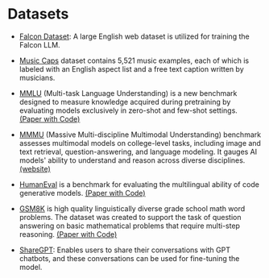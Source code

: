 # Datasets

- [Falcon Dataset](https://huggingface.co/datasets/tiiuae/falcon-refinedweb): A large English web dataset is utilized for training the Falcon LLM.

- [Music Caps](https://huggingface.co/datasets/google/MusicCaps) dataset contains 5,521 music examples, each of which is labeled with an English aspect list and a free text caption written by musicians.

- [MMLU](https://huggingface.co/datasets/cais/mmlu) (Multi-task Language Understanding) is a new benchmark designed to measure knowledge acquired during pretraining by evaluating models exclusively in zero-shot and few-shot settings. <a class="link" target="_blank" href="https://paperswithcode.com/dataset/mmlu">(Paper with Code)</a> 

- [MMMU](https://huggingface.co/datasets/MMMU/MMMU) (Massive Multi-discipline Multimodal Understanding) benchmark assesses multimodal models on college-level tasks, including image and text retrieval, question-answering, and language modeling. It gauges AI models' ability to understand and reason across diverse disciplines. <a class="link" target="_blank" href="https://mmmu-benchmark.github.io/">(website)</a> 

- [HumanEval](https://huggingface.co/datasets/openai_humaneval) is a benchmark for evaluating the multilingual ability of code generative models. <a class="link" target="_blank" href="https://paperswithcode.com/dataset/humaneval">(Paper with Code)</a> 

- [GSM8K](https://huggingface.co/datasets/gsm8k) is  high quality linguistically diverse grade school math word problems. The dataset was created to support the task of question answering on basic mathematical problems that require multi-step reasoning. <a class="link" target="_blank" href="https://paperswithcode.com/dataset/gsm8k">(Paper with Code)</a>  

- [ShareGPT](https://sharegpt.com/): Enables users to share their conversations with GPT chatbots, and these conversations can be used for fine-tuning the model.